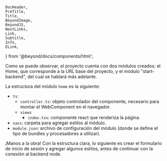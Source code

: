 	DocHeader,
	PreTitle,
	Title,
	BeyondImage,
	BeyondJS,
	NextLinks,
	Link,
	Subtitle,
	Info,
	ELink,
} from '@beyond/docs/components/html';

<DocHeader pretitle="Tutorial" title="Primer módulo" />

Como se puede observar, el proyecto cuenta con dos módulos creados: el Home, que corresponde a la URL base del proyecto, y el módulo "start-backend", del cual se hablará más adelante.

La estructura del módulo `home` es la siguiente:

-   `ts`:
    -   `controller.ts`: objeto controlador del componente, necesario para montar el WebComponent en el navegador.
    -   `views`
        -   `index.tsx`: componente react que renderiza la página.
-   `sass`: carpeta para agregar estilos al módulo.
-   `module.json`: archivo de configuración del módulo (donde se define el tipo de bundles y procesadores a utilizar).

¡Manos a la obra! Con la estructura clara, lo siguiente es crear el formulario de inicio de sesión y agregar algunos estilos, antes de continuar con la conexión al backend node.

<Title tag="h2" text="Creación del Formulario" />

Si has trabajado con React, lo que viene es la parte que probablemente conozcas mejor, con algunas pequeñas diferencias. A continuación, editaremos nuestro archivo `index.tsx` para crear un formulario de inicio de sesión y la funcionalidad básica para actualizar el estado.

<Info className="noti">
	💡 ¡Aprovecha la eficiencia de trabajo con <BeyondJS /> que incluye Hot Module Replacement (HMR) tanto en el
	frontend como en el backend! ¡Disfruta de la comodidad de probar mientras codificas!
</Info>

<CodeBox title="index.tsx" language="jsx">
{`

interface IForm {
disabled?: boolean;
}

export /*bundle*/
function View(): JSX.Element {
    const defaultValues = {username: '', password: '', fetching: false};
    const [values, setValues] = React.useState(defaultValues);
    const [error, setError] = React.useState();
    const handleChange = ({currentTarget: target}) => {
        const currentValue = {...values};
        currentValue[target.name] = target.value;
        setValues(currentValue);
    };
    const formDisabled: IForm = {};
    const {username, password} = values;
    if (!username || !password) {
        formDisabled.disabled = true;
    }
     return (
        <div className="page__container">
            <form>
                {
                    error &&
                    <div className="form__error">
                        {error}
                    </div>
                }
                <label>User: </label>
                <input onChange={handleChange} placeholder="username" type="text" name="username" />
                <label>Password</label>
                <input onChange={handleChange} type="password" name="password" placeholder="****" />
                <div className="form__actions">
                    <button {...formDisabled}>Login</button>
                </div>
            </form>
        </div>
    );
}
`}
</CodeBox>

> Si navegamos nuestro proyecto en [http://localhost:6510/](http://localhost:6510/) podremos ver ya nuestro formulario funcionando, pero sin diseño, lo que agregaremos en la siguiente sección.

<Title tag="h2" text="Estilos" />

Los estilos en <BeyondJS/> son manejados por defecto con el preprocesador SASS.

A continuación, vamos a nuestro archivo `styles.scss` y agreguemos algo de estilo al formulario.

> SASS es un procesador en BeyondJS, si quieres leer a profundidad sobre el mecanismo de procesadores podrás encontrar más detalles en [La sección de procesadores](/docs/modules/processors)

<CodeBox title="styles.scss">
{`
.page__container {
  display: flex;
  padding: 20px;
  height: 100%;
  margin: 0;
  flex-direction: column;
  align-items: center;
  align-content: center;
  justify-content: center;

    .form\_\_error {
      padding: 15px;
      display: grid;
      background: var(--error);
      color: var(--text-on-primary);
    }

    form {
      display: flex;
      flex-direction: column;
      gap: 15px;
      background: var(--bg-element);
      padding: 30px;
      width: 100%;
      max-width: 500px;

      input {
        padding: 8px;
        border: 1px solid var(--gray-light);
        transition: all 300ms ease-in;

        &:hover, &:focus {
          outline: none;
          border-color: var(--primary);
        }
      }

    .form__actions {
      display: flex;
      justify-content: end;

      button {
        background: var(--primary);
        cursor: pointer;
        border: 1px solid var(--primary-dark);
        color: var(--text-on-primary);
        padding: .5rem 2rem;
        transition: all 300ms ease-in;

        &:disabled {
          opacity: .6;
          cursor: not-allowed;
        }

        &:hover {
          background: var(--primary-dark);
        }
      }
    }

}
}

`}

</CodeBox>

Expliquemos un poco el código anterior:

-   Agregamos estilo básico al formulario, los inputs, el botón de envío y
    para manejar un mensaje de error.
-   Custom properties: las custom properties utilizadas son una estructura básica para el manejo de variables incluidas por BeyondJS en el [Template del proyecto](/frontend/template).

##### El resultado deberia verse así:

<BeyondImage src="/images/tutorial/login.jpg" alt="tutorial login with beyondjs react and websocket" />

<Title tag="h3" text="Entendiendo la estructura de BeyondJS" />

Hay dos puntos clave que es importante destacar hasta ahora para comprender el valor de lo que se ha hecho.

#### La página es un microfrontend.

Puedes verificarlo si abres el analizador de código, podrás notar una etiqueta `<app-home/>` que encapsula el contenido del módulo creado.

#### El módulo es empaquetado de forma independiente.

Cada bundle incluido en un módulo de <BeyondJS/> es empaquetado de forma individual y los
estilos de estos generan una hoja de estilo independiente.

Puedes navegar el código CSS y JS generados de forma independiente accediendo a:

-   bundle CSS: <ELink href="http://localhost:6510/home.css">http://localhost:6510/home.css</ELink>
-   bundle JS: <ELink href="http://localhost:6510/home.js">http://localhost:6510/home.js</ELink>

> El código empaquetado en el entorno de desarrollo no posee optimizaciones para poder hacer
> debug de forma sencilla si es necesario. En el proceso de despliegue, los bundles se generan
> también de forma independiente pero con las optimizaciones necesarias para un entorno productivo.
> Además, <BeyondJS/> puede también generar las declaraciones de tipos del módulo. Puedes leer
> sobre esto en <Link href="/docs/modules/bundles">la sección de bundles</Link>.

Ahora viene la mejor parte: conectarnos con websocket a un servicio en node.

<NextLinks items={['tutorial/backend']} />
